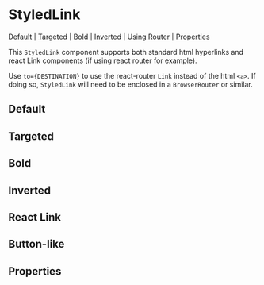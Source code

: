 
# StyledLink

[Default](#default) | [Targeted](#targeted) | [Bold](#bold) | [Inverted](#inverted) | [Using Router](#using-router) | [Properties](#properties)

This `StyledLink` component supports both standard html hyperlinks and react Link components (if using react router for example).

Use `to={DESTINATION}` to use the react-router `Link` instead of the html `<a>`. If doing so, `StyledLink` will need to be enclosed in a `BrowserRouter` or similar.

## Default

<Preview>
  <Story id="components-styledlink--default-styled-link" />
</Preview>

## Targeted

<Preview>
  <Story id="components-styledlink--target-styled-link" />
</Preview>

## Bold

<Preview>
  <Story id="components-styledlink--bold-styled-link" />
</Preview>

## Inverted

<Preview>
  <Story id="components-styledlink--inverted-styled-link" />
</Preview>

## React Link

<Preview>
  <Story id="components-styledlink--react-link" />
</Preview>

## Button-like

<Preview>
  <Story id="components-styledlink--button-link" />
</Preview>

## Properties

<Props of={StyledLink} />
